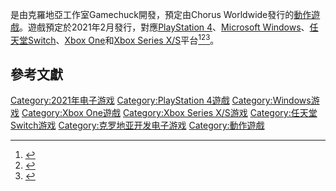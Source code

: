{{NoteTA
| G1 = Games
| 1 = zh-cn:速限; zh-tw:車速限制;
}}

{{Vgname|車速限制|en=Speed Limit|cn=速限|tw=車速限制}}是由克羅地亞工作室Gamechuck開發，預定由Chorus Worldwide發行的[[動作遊戲|動作遊戲]]。遊戲預定於2021年2月發行，對應[[PlayStation_4|PlayStation 4]]、[[Microsoft_Windows|Microsoft Windows]]、[[任天堂Switch|任天堂Switch]]、[[Xbox_One|Xbox One]]和[[Xbox_Series_X/S|Xbox Series X/S]]平台<ref name="Releasedate">{{Cite web|last=Romano|first=Sal|date=19 January 2021|title=Speed Limit launches February 16 for PS4, February 17 for PC, February 18 for Switch, and February 19 for Xbox One|url=https://www.gematsu.com/2021/01/speed-limit-launches-february-16-for-ps4-february-17-for-pc-february-18-for-switch-and-february-19-for-xbox-one|url-status=live|archive-url=|archive-date=|access-date=28 January 2021|website=Gematsu}}</ref><ref>{{Cite web|last=D'Angelo|first=William|date=19 January 2021|title=Speed Limit Launches in February for Switch, PS4, and Xbox One - News|url=https://www.vgchartz.com/article/447031/speed-limit-launches-in-february-for-switch-ps4-and-xbox-one/|url-status=live|archive-url=|archive-date=|access-date=28 January 2021|website=[[VGChartz|VGChartz]]}}</ref><ref>{{Cite web|last=|first=|date=19 January 2021|title=Speed Limit Dashes onto PC & Consoles in February 2021|url=https://invisioncommunity.co.uk/speed-limit-dashes-onto-pc-consoles-in-february-2021/|url-status=live|archive-url=|archive-date=|access-date=28 January 2021|website=IGC - Invision Game Community}}</ref>。

== 參考文獻 ==

{{reflist}}

{{DEFAULTSORT:Speed Limit}}
[[Category:2021年电子游戏|Category:2021年电子游戏]]
[[Category:PlayStation_4遊戲|Category:PlayStation 4遊戲]]
[[Category:Windows游戏|Category:Windows游戏]]
[[Category:Xbox_One遊戲|Category:Xbox One遊戲]]
[[Category:Xbox_Series_X/S游戏|Category:Xbox Series X/S游戏]]
[[Category:任天堂Switch游戏|Category:任天堂Switch游戏]]
[[Category:克罗地亚开发电子游戏|Category:克罗地亚开发电子游戏]]
[[Category:動作遊戲|Category:動作遊戲]]

{{action-videogame-stub}}